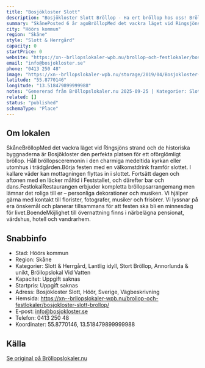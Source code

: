 ```yaml
---
title: "Bosjökloster Slott"
description: "Bosjökloster Slott Bröllop - Ha ert bröllop hos oss! Bröllopslokal höör. Skicka gärna en förfrågan så hjälper vi Er!"
summary: "SkånePosted 6 år agoBröllopMed det vackra läget vid Ringsjöns strand och de historiska byggnaderna är Bosjökloster den perfekta platsen för ett oförglömligt bröllop. Håll bröllopsceremonin i den…"
city: "Höörs kommun"
region: "Skåne"
style: "Slott & Herrgård"
capacity: 0
startPrice: 0
website: "https://xn--brllopslokaler-wpb.nu/brollop-och-festlokaler/bosjokloster-slott-brollop/"
email: "info@bosjokloster.se"
phone: "0413 250 48"
image: "https://xn--brllopslokaler-wpb.nu/storage/2019/04/Bosjokloster-Slott-brollop-festlokal-i-hoor-brollopslokal.webp"
latitude: "55.8770146"
longitude: "13.518479899999988"
notes: "Genererad från Bröllopslokaler.nu 2025-09-25 | Kategorier: Slott & Herrgård, Lantlig idyll, Stort Bröllop, Annorlunda & unikt, Bröllopslokal Vid Vatten"
related: []
status: "published"
schemaType: "Place"
---
```


## Om lokalen

SkåneBröllopMed det vackra läget vid Ringsjöns strand och de historiska byggnaderna är Bosjökloster den perfekta platsen för ett oförglömligt bröllop. Håll bröllopsceremonin i den charmiga medeltida kyrkan eller utomhus i trädgården.Börja festen med en välkomstdrink framför slottet. I kallare väder kan mottagningen flyttas in i slottet. Fortsätt dagen och aftonen med en läcker måltid i Feststallet, och därefter bar och dans.FestlokalRestaurangen erbjuder kompletta bröllopsarrangemang men lämnar det roliga till er – personliga dekorationer och musiken. Vi hjälper gärna med kontakt till florister, fotografer, musiker och frisörer. Vi lyssnar på era önskemål och planerar tillsammans för att festen ska bli en minnesdag för livet.BoendeMöjlighet till övernattning finns i närbelägna pensionat, värdshus, hotell och vandrarhem.

## Snabbinfo

- Stad: Höörs kommun
- Region: Skåne
- Kategorier: Slott & Herrgård, Lantlig idyll, Stort Bröllop, Annorlunda & unikt, Bröllopslokal Vid Vatten
- Kapacitet: Uppgift saknas
- Startpris: Uppgift saknas
- Adress: Bosjökloster Slott, Höör, Sverige, Vägbeskrivning
- Hemsida: https://xn--brllopslokaler-wpb.nu/brollop-och-festlokaler/bosjokloster-slott-brollop/
- E-post: info@bosjokloster.se
- Telefon: 0413 250 48
- Koordinater: 55.8770146, 13.518479899999988

## Källa

[Se original på Bröllopslokaler.nu](https://xn--brllopslokaler-wpb.nu/brollop-och-festlokaler/bosjokloster-slott-brollop/)
